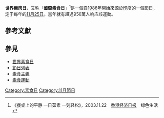 {{Otheruses|subject=起源于印度的素食日|other=美国发起的节日|世界素食日}}
'''世界無肉日'''，又称「'''國際素食日'''」<ref>《餐桌上的平静 一日茹素 一刻轻松》，2003.11.22　[[香港经济日报|香港经济日报]]　绿色生活</ref>是一個自[[1986年|1986年]]開始來源於[[印度|印度]]的一個[[節日|節日]]，定于每年的[[11月25日|11月25日]]。當年就有超過950萬人响应該運動。

==參考文獻==
<div class="references-small">
<references />
</div>

== 參見 ==
* [[世界素食日|世界素食日]]
* [[節日列表|節日列表]]
* [[素食主義|素食主義]]
* [[素食運動|素食運動]]

{{Society-stub}}

{{素食主義}}
[[Category:素食日|Category:素食日]]

[[Category:11月節日|Category:11月節日]]